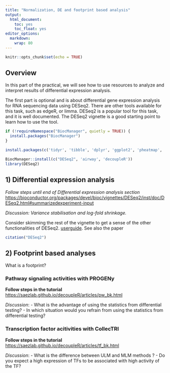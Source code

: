 ```yaml
---
title: "Normalization, DE and footprint based analysis"
output:
  html_document:
    toc: yes
    toc_float: yes
editor_options: 
  markdown: 
    wrap: 80
---
```


```r
knitr::opts_chunk$set(echo = TRUE)
```

## Overview
In this part of the practical, we will see how to use resources to analyze and interpret results of differential expression analysis.

The first part is optional and is about differential gene expression analysis for RNA sequencing data using DESeq2. There are other tools available for this task, such as edgeR, or limma. DESeq2 is a popular tool for this task, and it is well documented. The DESeq2 vignette is a good starting point to learn how to use the tool.    

```r
if (!requireNamespace("BiocManager", quietly = TRUE)) {
  install.packages("BiocManager")
}

install.packages(c('tidyr', 'tibble', 'dplyr', 'ggplot2', 'pheatmap', 'ggrepel'), repos = "https://stat.ethz.ch/CRAN/")

BiocManager::install(c("DESeq2", 'airway', 'decoupleR'))
library(DESeq2)
```

## 1) Differential expression analysis
*Follow steps until end of Differential expression analysis section*
<https://bioconductor.org/packages/devel/bioc/vignettes/DESeq2/inst/doc/DESeq2.html#summarizedexperiment-input>

*Discussion: Variance stabilisation and log-fold shrinkage.*

Consider skimming the rest of the vignette to get a sense of the other functionalities of DESeq2.
[userguide](https://bioconductor.org/packages/devel/bioc/vignettes/DESeq2/inst/doc/DESeq2.html).
See also the paper

```r
citation("DESeq2")

```

## 2) Footprint based analyses

What is a footprint?

### Pathway signaling activities with PROGENy

**Follow steps in the tutorial**
<https://saezlab.github.io/decoupleR/articles/pw_bk.html>


*Discussion*: 
- What is the advantage of using the statistics from differential testing?
- In which situation would you refrain from using the statistics from differential testing?


### Transcription factor acitivities with CollecTRI

**Follow steps in the tutorial**
<https://saezlab.github.io/decoupleR/articles/tf_bk.html>


*Discussion*: 
- What is the difference between ULM and MLM methods ?
- Do you expect a high expression of TFs to be associated with high activity of the TF?
